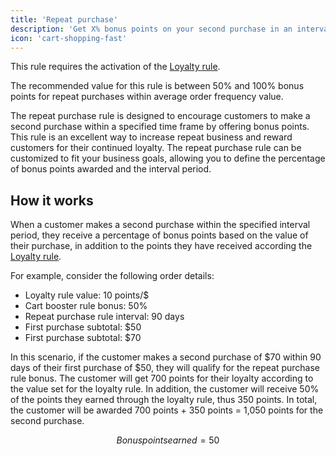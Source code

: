 ```yaml
---
title: 'Repeat purchase'
description: 'Get X% bonus points on your second purchase in an interval of {period} days.'
icon: 'cart-shopping-fast'
---
```


<Warning>This rule requires the activation of the [Loyalty rule](/manage/rules/loyalty).</Warning>

<Tip>
  The recommended value for this rule is between 50% and 100% bonus points for repeat purchases within average order
  frequency value.
</Tip>

The repeat purchase rule is designed to encourage customers to make a second purchase within
a specified time frame by offering bonus points. This rule is an excellent way to increase repeat
business and reward customers for their continued loyalty. The repeat purchase rule can be customized
to fit your business goals, allowing you to define the percentage of bonus points awarded and the interval period.

## How it works

When a customer makes a second purchase within the specified interval period,
they receive a percentage of bonus points based on the value of their purchase, in addition to
the points they have received according the [Loyalty rule](/manage/rules/loyalty).

For example, consider the following order details:

- Loyalty rule value: 10 points/$
- Cart booster rule bonus: 50%
- Repeat purchase rule interval: 90 days
- First purchase subtotal: $50
- First purchase subtotal: $70

In this scenario, if the customer makes a second purchase of $70 within 90 days of their first purchase of $50,
they will qualify for the repeat purchase rule bonus.
The customer will get 700 points for their loyalty according to the value set for the loyalty rule.
In addition, the customer will receive 50% of the points they earned through the loyalty rule, thus 350 points.
In total, the customer will be awarded 700 points + 350 points = 1,050 points for the second purchase.

```math
Bonus points earned = 50% * 10 points/$ * $70 = 350 points
```
